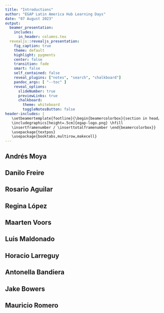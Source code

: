 ```yaml
---
title: "Introductions"
author: "EGAP Latin America Hub Learning Days"
date: "07 August 2023"
output:
  beamer_presentation:
    includes:
      in_header: columns.tex
  revealjs::revealjs_presentation:
    fig_caption: true
    theme: default
    highlight: pygments
    center: false
    transition: fade
    smart: false
    self_contained: false
    reveal_plugins: ["notes", "search", "chalkboard"]
    pandoc_args: [ "--toc" ]
    reveal_options:
      slideNumber: true
      previewLinks: true
      chalkboard:
        theme: whiteboard
        toggleNotesButton: false
header-includes: |
   \setbeamertemplate{footline}{\begin{beamercolorbox}{section in head/foot}
   \includegraphics[height=.5cm]{egap-logo.png} \hfill
   \insertframenumber / \inserttotalframenumber \end{beamercolorbox}}
   \usepackage{textpos}
   \usepackage{booktabs,multirow,makecell}
---
```


## Andrés Moya

\centering
\includegraphics[height=5.5cm]{images/andres_study}

## Danilo Freire

\centering
\includegraphics[height=6cm]{images/danilo_mp}

## Rosario Aguilar

\centering
\includegraphics[height=5.5cm]{images/rosario_right}

## Regina López

\centering
\includegraphics[height=5.5cm]{images/regina_salute}


## Maarten Voors

\centering
\includegraphics[height=5.5cm]{images/tractor}

## Luis Maldonado

\centering
\includegraphics[height=5.5cm]{images/luis_inequal}

## Horacio Larreguy

\centering
\includegraphics[height=5.5cm]{images/horacio_social}

## Antonella Bandiera
\centering
\includegraphics[height=5.5cm]{images/elsalvadormap}


## Jake Bowers

\centering
\includegraphics[height=5cm]{images/jake_nudge}

## Mauricio Romero

\centering
\includegraphics[height=5.5cm]{images/mauricio}


